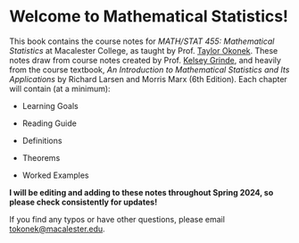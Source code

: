 # Welcome to Mathematical Statistics! {.unnumbered}

This book contains the course notes for *MATH/STAT 455:* *Mathematical Statistics* at Macalester College, as taught by Prof. [Taylor Okonek](https://taylorokonek.github.io/). These notes draw from course notes created by Prof. [Kelsey Grinde](https://kegrinde.github.io/), and heavily from the course textbook, *An Introduction to Mathematical Statistics and Its Applications* by Richard Larsen and Morris Marx (6th Edition). Each chapter will contain (at a minimum):

-   Learning Goals

-   Reading Guide

-   Definitions

-   Theorems

-   Worked Examples

**I will be editing and adding to these notes throughout Spring 2024, so please check consistently for updates!**

If you find any typos or have other questions, please email [tokonek\@macalester.edu](mailto:tokonek@macalester.edu).

```         
```
